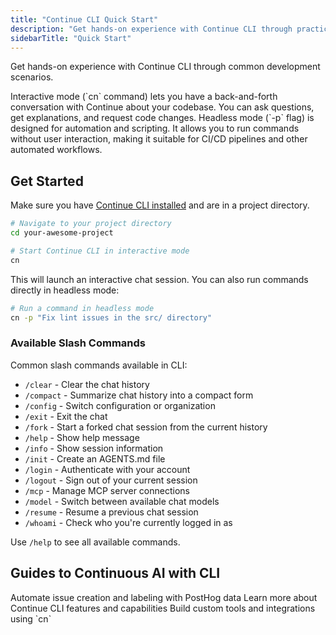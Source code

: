 ```yaml
---
title: "Continue CLI Quick Start"
description: "Get hands-on experience with Continue CLI through practical examples and common use cases"
sidebarTitle: "Quick Start"
---
```


Get hands-on experience with Continue CLI through common development scenarios.

<Tabs>
  <Tab title="Interactive Mode">
    Interactive mode (`cn` command) lets you have a back-and-forth conversation
    with Continue about your codebase. You can ask questions, get explanations,
    and request code changes.
  </Tab>
  <Tab title="Headless Mode">
    Headless mode (`-p` flag) is designed for automation and scripting. It
    allows you to run commands without user interaction, making it suitable for
    CI/CD pipelines and other automated workflows.
  </Tab>
</Tabs>

## Get Started

Make sure you have [Continue CLI installed](/cli/install) and are in a project directory.

```bash
# Navigate to your project directory
cd your-awesome-project

# Start Continue CLI in interactive mode
cn
```

This will launch an interactive chat session. You can also run commands directly in headless mode:

```bash
# Run a command in headless mode
cn -p "Fix lint issues in the src/ directory"
```

### Available Slash Commands

Common slash commands available in CLI:

- `/clear` - Clear the chat history
- `/compact` - Summarize chat history into a compact form
- `/config` - Switch configuration or organization
- `/exit` - Exit the chat
- `/fork` - Start a forked chat session from the current history
- `/help` - Show help message
- `/info` - Show session information
- `/init` - Create an AGENTS.md file
- `/login` - Authenticate with your account
- `/logout` - Sign out of your current session
- `/mcp` - Manage MCP server connections
- `/model` - Switch between available chat models
- `/resume` - Resume a previous chat session
- `/whoami` - Check who you're currently logged in as

<Info>Use `/help` to see all available commands.</Info>

## Guides to Continuous AI with CLI

<CardGroup cols={3}>
  <Card title="Create Your First Workflow" href="/guides/posthog-github-continuous-ai">
    Automate issue creation and labeling with PostHog data
  </Card>

<Card title="How to Use the CLI" href="/guides/cli">
  Learn more about Continue CLI features and capabilities
</Card>

  <Card title="Continous AI: a Developer's Guide" href="/guides/continuous-ai">
    Build custom tools and integrations using `cn`
  </Card>
</CardGroup>

